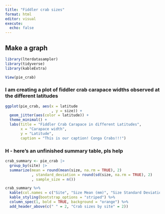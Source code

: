 ```yaml
---
title: "Fiddler crab sizes"
format: html
editor: visual
execute: 
  echo: false
---
```


## Make a graph

```r
library(lterdatasampler)
library(tidyverse)
library(kableExtra)
```

```r
View(pie_crab)
```

### I am creating a plot of fiddler crab carapace widths observed at the different latitudes

```r
ggplot(pie_crab, aes(x = latitude
                     , y = size)) +
  geom_jitter(aes(color = latitude)) + 
  theme_minimal() + 
  labs(title = "Fiddler Crab Carapace in different Latitudes", 
       x = "Carapace width", 
       y = "Latitude", 
       caption = "This is our caption! Conga Crabs!!!") 
```

### H - here's an unfinished summary table, pls help

```r
crab_summary <- pie_crab |> 
  group_by(site) |>
  summarize(mean = round(mean(size, na.rm = TRUE), 2)
            , standard_deviation = round(sd(size, na.rm = TRUE), 2) 
            , sample_size = n())
```

```r
crab_summary %>% 
  kable(col.names = c("Site", "Size Mean (mm)", "Size Standard Deviation (mm)", "Sample Size")) %>% 
  kable_styling(bootstrap_options = "striped") %>% 
  column_spec(1, bold = TRUE, background = "orange") %>% 
  add_header_above(c(" " = 2, "Crab sizes by site" = 2)) 
```
